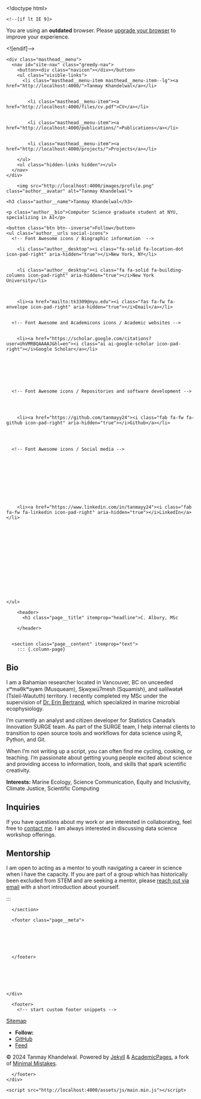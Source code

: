 

<!doctype html>
<html lang="en" class="no-js">
  <head>
    

<meta charset="utf-8">



<!-- begin SEO -->









<title>C. Albury, MSc - Tanmay Khandelwal</title>







<meta property="og:locale" content="en-US">
<meta property="og:site_name" content="Tanmay Khandelwal">
<meta property="og:title" content="C. Albury, MSc">


  <link rel="canonical" href="http://localhost:4000/index.qmd">
  <meta property="og:url" content="http://localhost:4000/index.qmd">







  

  












  <script type="application/ld+json">
    {
      "@context" : "http://schema.org",
      "@type" : "Person",
      "name" : "Tanmay Khandelwal",
      "url" : "http://localhost:4000",
      "sameAs" : null
    }
  </script>






<!-- end SEO -->


<link href="http://localhost:4000/feed.xml" type="application/atom+xml" rel="alternate" title="Tanmay Khandelwal Feed">

<!-- http://t.co/dKP3o1e -->
<meta name="HandheldFriendly" content="True">
<meta name="MobileOptimized" content="320">
<meta name="viewport" content="width=device-width, initial-scale=1.0">

<script>
  document.documentElement.className = document.documentElement.className.replace(/\bno-js\b/g, '') + ' js ';
</script>

<!-- For all browsers -->
<link rel="stylesheet" href="http://localhost:4000/assets/css/main.css">

<meta http-equiv="cleartype" content="on">
    

<!-- start custom head snippets -->

<link rel="apple-touch-icon" sizes="57x57" href="http://localhost:4000/images/apple-touch-icon-57x57.png?v=M44lzPylqQ">
<link rel="apple-touch-icon" sizes="60x60" href="http://localhost:4000/images/apple-touch-icon-60x60.png?v=M44lzPylqQ">
<link rel="apple-touch-icon" sizes="72x72" href="http://localhost:4000/images/apple-touch-icon-72x72.png?v=M44lzPylqQ">
<link rel="apple-touch-icon" sizes="76x76" href="http://localhost:4000/images/apple-touch-icon-76x76.png?v=M44lzPylqQ">
<link rel="apple-touch-icon" sizes="114x114" href="http://localhost:4000/images/apple-touch-icon-114x114.png?v=M44lzPylqQ">
<link rel="apple-touch-icon" sizes="120x120" href="http://localhost:4000/images/apple-touch-icon-120x120.png?v=M44lzPylqQ">
<link rel="apple-touch-icon" sizes="144x144" href="http://localhost:4000/images/apple-touch-icon-144x144.png?v=M44lzPylqQ">
<link rel="apple-touch-icon" sizes="152x152" href="http://localhost:4000/images/apple-touch-icon-152x152.png?v=M44lzPylqQ">
<link rel="apple-touch-icon" sizes="180x180" href="http://localhost:4000/images/apple-touch-icon-180x180.png?v=M44lzPylqQ">
<link rel="icon" type="image/png" href="http://localhost:4000/images/favicon-32x32.png?v=M44lzPylqQ" sizes="32x32">
<link rel="icon" type="image/png" href="http://localhost:4000/images/android-chrome-192x192.png?v=M44lzPylqQ" sizes="192x192">
<link rel="icon" type="image/png" href="http://localhost:4000/images/favicon-96x96.png?v=M44lzPylqQ" sizes="96x96">
<link rel="icon" type="image/png" href="http://localhost:4000/images/favicon-16x16.png?v=M44lzPylqQ" sizes="16x16">
<link rel="manifest" href="http://localhost:4000/images/manifest.json?v=M44lzPylqQ">
<link rel="mask-icon" href="http://localhost:4000/images/safari-pinned-tab.svg?v=M44lzPylqQ" color="#000000">
<link rel="shortcut icon" href="/images/favicon.ico?v=M44lzPylqQ">
<meta name="msapplication-TileColor" content="#000000">
<meta name="msapplication-TileImage" content="http://localhost:4000/images/mstile-144x144.png?v=M44lzPylqQ">
<meta name="msapplication-config" content="http://localhost:4000/images/browserconfig.xml?v=M44lzPylqQ">
<meta name="theme-color" content="#ffffff">
<link rel="stylesheet" href="http://localhost:4000/assets/css/academicons.css"/>


<!-- Support for MatJax -->
<script src="https://cdnjs.cloudflare.com/polyfill/v3/polyfill.min.js?features=es6"></script>
<script id="MathJax-script" async src="https://cdn.jsdelivr.net/npm/mathjax@3/es5/tex-mml-chtml.js"></script>

<!-- end custom head snippets -->

  </head>

  <body>

    <!--[if lt IE 9]>
<div class="notice--danger align-center" style="margin: 0;">You are using an <strong>outdated</strong> browser. Please <a href="http://browsehappy.com/">upgrade your browser</a> to improve your experience.</div>
<![endif]-->
    

<div class="masthead">
  <div class="masthead__inner-wrap">
    <div class="masthead__menu">
      <nav id="site-nav" class="greedy-nav">
        <button><div class="navicon"></div></button>
        <ul class="visible-links">
          <li class="masthead__menu-item masthead__menu-item--lg"><a href="http://localhost:4000/">Tanmay Khandelwal</a></li>
          
            
            <li class="masthead__menu-item"><a href="http://localhost:4000/files/cv.pdf">CV</a></li>
          
            
            <li class="masthead__menu-item"><a href="http://localhost:4000/publications/">Publications</a></li>
          
            
            <li class="masthead__menu-item"><a href="http://localhost:4000/projects/">Projects</a></li>
          
        </ul>
        <ul class="hidden-links hidden"></ul>
      </nav>
    </div>
  </div>
</div>

    





<div id="main" role="main">
  


  <div class="sidebar sticky">
  



<div itemscope itemtype="http://schema.org/Person">

  <div class="author__avatar">
    
    	<img src="http://localhost:4000/images/profile.png" class="author__avatar" alt="Tanmay Khandelwal">
    
  </div>

  <div class="author__content">
    <h3 class="author__name">Tanmay Khandelwal</h3>
    
    <p class="author__bio">Computer Science graduate student at NYU, specializing in AI</p>
  </div>

  <div class="author__urls-wrapper">
    <button class="btn btn--inverse">Follow</button>
    <ul class="author__urls social-icons">
      <!-- Font Awesome icons / Biographic information  -->
      
        <li class="author__desktop"><i class="fa-solid fa-location-dot icon-pad-right" aria-hidden="true"></i>New York, NY</li>
      
      
        <li class="author__desktop"><i class="fa fa-solid fa-building-columns icon-pad-right" aria-hidden="true"></i>New York University</li>
      
      
      
        <li><a href="mailto:tk3309@nyu.edu"><i class="fas fa-fw fa-envelope icon-pad-right" aria-hidden="true"></i>Email</a></li>
      

      <!-- Font Awesome and Academicons icons / Academic websites -->
            
      
        <li><a href="https://scholar.google.com/citations?user=UhVMRBQAAAAJ&hl=en"><i class="ai ai-google-scholar icon-pad-right"></i>Google Scholar</a></li>
      
      
      
      
                              
      

      <!-- Font Awesome icons / Repositories and software development -->
      
            
            
      
        <li><a href="https://github.com/tanmayy24"><i class="fab fa-fw fa-github icon-pad-right" aria-hidden="true"></i>Github</a></li>
      
            
            

      <!-- Font Awesome icons / Social media -->
      
      
            
      
                  
                  
      
            
            
      
        <li><a href="https://www.linkedin.com/in/tanmayy24"><i class="fab fa-fw fa-linkedin icon-pad-right" aria-hidden="true"></i>LinkedIn</a></li>
            
      
            
                  
            
      
            
            
      
              
      
                      
      
      
            
    </ul>
  </div>
</div>

  
  </div>


  <article class="page" itemscope itemtype="http://schema.org/CreativeWork">
    <meta itemprop="headline" content="C. Albury, MSc">
    
    
    

    <div class="page__inner-wrap">
      
        <header>
          <h1 class="page__title" itemprop="headline">C. Albury, MSc
</h1>
          
        
        
            
        </header>
      

      <section class="page__content" itemprop="text">
        ::: {.column-page}

## Bio
I am a Bahamian researcher located in Vancouver, BC on unceeded xʷməθkʷəy̓əm (Musqueam), Sḵwx̱wú7mesh (Squamish), and səlilwətaɬ (Tsleil-Waututh) territory. I recently completed my MSc under the supervision of [Dr. Erin Bertrand](https://erinbertrand.wixsite.com/bertrandlab), which specialized in marine microbial ecophysiology. 

I’m currently an analyst and citizen developer for Statistics Canada’s Innovation SURGE team. As part of the SURGE team, I help internal clients to transition to open source tools and workflows for data science using R, Python, and Git.

When I’m not writing up a script, you can often find me cycling, cooking, or teaching. I’m passionate about getting young people excited about science and providing access to information, tools, and skills that spark scientific creativity.

**Interests:** Marine Ecology, Science Communication, Equity and Inclusivity, Climate Justice, Scientific Computing 


## Inquiries
If you have questions about my work or are interested in collaborating, feel free to [contact me](mailto:alburycatalina@dal.ca). I am always interested in discussing data science workshop offerings. 

## Mentorship
I am open to acting as a mentor to youth navigating a career in science when I have the capacity. If you are part of a group which has historically been excluded from STEM and are seeking a mentor, please [reach out via email](mailto:alburycatalina@dal.ca) with a short introduction about yourself. 

:::





        

        
      </section>

      <footer class="page__meta">
        
        




      </footer>

      

      


    </div>

    
  </article>

  
  
</div>


    <div class="page__footer">
      <footer>
        <!-- start custom footer snippets -->
<a href="/sitemap/">Sitemap</a>
<!-- end custom footer snippets -->

        


<div class="page__footer-follow">
  <ul class="social-icons">
    
      <li><strong>Follow:</strong></li>
    
    
      <li><a href="http://github.com/tanmayy24"><i class="fab fa-github" aria-hidden="true"></i> GitHub</a></li>
    
    
    
    <li><a href="http://localhost:4000/feed.xml"><i class="fa fa-fw fa-rss-square" aria-hidden="true"></i> Feed</a></li>
    
  </ul>
</div>


<div class="page__footer-copyright">&copy; 2024 Tanmay Khandelwal. Powered by <a href="http://jekyllrb.com" rel="nofollow">Jekyll</a> &amp; <a href="https://github.com/academicpages/academicpages.github.io">AcademicPages</a>, a fork of <a href="https://mademistakes.com/work/minimal-mistakes-jekyll-theme/" rel="nofollow">Minimal Mistakes</a>.</div>

      </footer>
    </div>

    <script src="http://localhost:4000/assets/js/main.min.js"></script>




  <script>
  (function(i,s,o,g,r,a,m){i['GoogleAnalyticsObject']=r;i[r]=i[r]||function(){
  (i[r].q=i[r].q||[]).push(arguments)},i[r].l=1*new Date();a=s.createElement(o),
  m=s.getElementsByTagName(o)[0];a.async=1;a.src=g;m.parentNode.insertBefore(a,m)
  })(window,document,'script','//www.google-analytics.com/analytics.js','ga');

  ga('create', '', 'auto');
  ga('send', 'pageview');
</script>






  </body>
</html>

